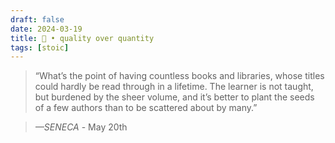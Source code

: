 ```yaml
---
draft: false 
date: 2024-03-19
title: 🗿 • quality over quantity
tags: [stoic]
---
```


>  “What’s the point of having countless books and libraries, whose titles could hardly be read through in a lifetime. The learner is not taught, but burdened by the sheer volume, and it’s better to plant the seeds of a few authors than to be scattered about by many.”

> *—SENECA* - May 20th